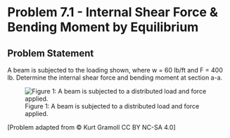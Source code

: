 # Problem 7.1 - Internal Shear Force & Bending Moment by Equilibrium {.unnumbered}

## Problem Statement

A beam is subjected to the loading shown, where w = 60 lb/ft and F = 400 lb. Determine the internal shear force and bending moment at section a-a.


![Figure 1: A beam is subjected to a distributed load and force applied. ](images/305.png){fig-alt="A beam is subjected to a distributed load, w between A and B. A force, F, is applied at C. The distance between A and B is 6ft and the distance between B and C is 2 ft. Section a-a is 3 ft from A."}

\[Problem adapted from © Kurt Gramoll CC BY NC-SA 4.0\]